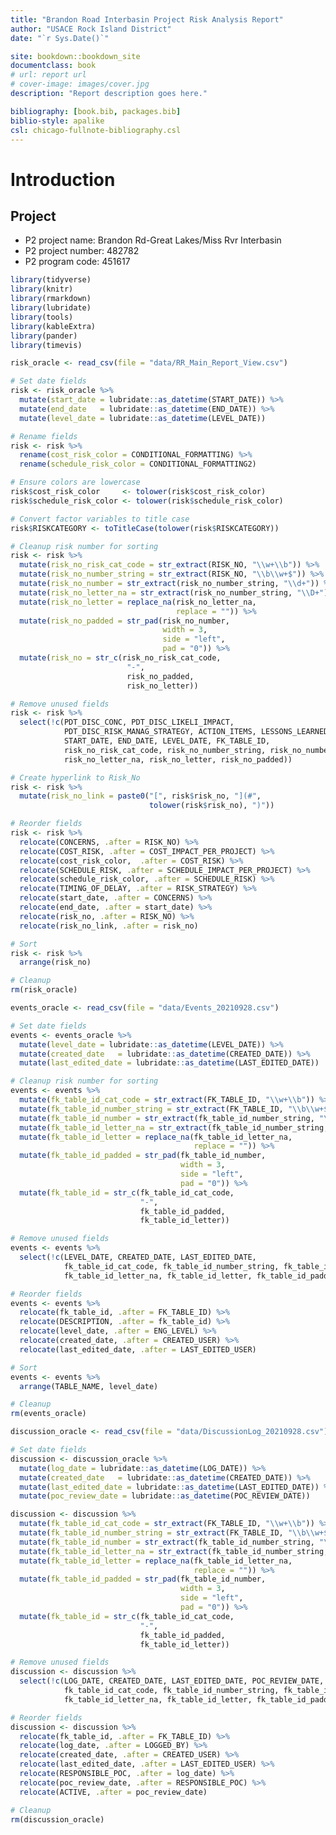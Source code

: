 ```yaml
--- 
title: "Brandon Road Interbasin Project Risk Analysis Report"
author: "USACE Rock Island District"
date: "`r Sys.Date()`"

site: bookdown::bookdown_site
documentclass: book
# url: report url 
# cover-image: images/cover.jpg
description: "Report description goes here."

bibliography: [book.bib, packages.bib]
biblio-style: apalike
csl: chicago-fullnote-bibliography.csl
---
```


# Introduction {-}

## Project 
* P2 project name: Brandon Rd-Great Lakes/Miss Rvr Interbasin
* P2 project number: 482782
* P2 program code: 451617


<!-- Libraries -->
```r
library(tidyverse)
library(knitr)
library(rmarkdown)
library(lubridate)
library(tools)
library(kableExtra)
library(pander)
library(timevis)
```

<!-- Wrangle Data -->
```r
risk_oracle <- read_csv(file = "data/RR_Main_Report_View.csv")

# Set date fields
risk <- risk_oracle %>%
  mutate(start_date = lubridate::as_datetime(START_DATE)) %>%
  mutate(end_date   = lubridate::as_datetime(END_DATE)) %>%
  mutate(level_date = lubridate::as_datetime(LEVEL_DATE))

# Rename fields
risk <- risk %>%
  rename(cost_risk_color = CONDITIONAL_FORMATTING) %>%
  rename(schedule_risk_color = CONDITIONAL_FORMATTING2)

# Ensure colors are lowercase
risk$cost_risk_color     <- tolower(risk$cost_risk_color)
risk$schedule_risk_color <- tolower(risk$schedule_risk_color)

# Convert factor variables to title case
risk$RISKCATEGORY <- toTitleCase(tolower(risk$RISKCATEGORY))

# Cleanup risk number for sorting
risk <- risk %>%
  mutate(risk_no_risk_cat_code = str_extract(RISK_NO, "\\w+\\b")) %>%
  mutate(risk_no_number_string = str_extract(RISK_NO, "\\b\\w+$")) %>%
  mutate(risk_no_number = str_extract(risk_no_number_string, "\\d+")) %>%
  mutate(risk_no_letter_na = str_extract(risk_no_number_string, "\\D+")) %>%
  mutate(risk_no_letter = replace_na(risk_no_letter_na,
                                     replace = "")) %>%
  mutate(risk_no_padded = str_pad(risk_no_number, 
                                  width = 3, 
                                  side = "left",
                                  pad = "0")) %>%
  mutate(risk_no = str_c(risk_no_risk_cat_code, 
                          "-",
                          risk_no_padded,
                          risk_no_letter))

# Remove unused fields
risk <- risk %>%
  select(!c(PDT_DISC_CONC, PDT_DISC_LIKELI_IMPACT, 
            PDT_DISC_RISK_MANAG_STRATEGY, ACTION_ITEMS, LESSONS_LEARNED, 
            START_DATE, END_DATE, LEVEL_DATE, FK_TABLE_ID,
            risk_no_risk_cat_code, risk_no_number_string, risk_no_number,
            risk_no_letter_na, risk_no_letter, risk_no_padded))

# Create hyperlink to Risk_No
risk <- risk %>%
  mutate(risk_no_link = paste0("[", risk$risk_no, "](#", 
                               tolower(risk$risk_no), ")"))

# Reorder fields
risk <- risk %>%
  relocate(CONCERNS, .after = RISK_NO) %>%
  relocate(COST_RISK, .after = COST_IMPACT_PER_PROJECT) %>%
  relocate(cost_risk_color,  .after = COST_RISK) %>%
  relocate(SCHEDULE_RISK, .after = SCHEDULE_IMPACT_PER_PROJECT) %>%
  relocate(schedule_risk_color, .after = SCHEDULE_RISK) %>%
  relocate(TIMING_OF_DELAY, .after = RISK_STRATEGY) %>%
  relocate(start_date, .after = CONCERNS) %>%
  relocate(end_date, .after = start_date) %>%
  relocate(risk_no, .after = RISK_NO) %>%
  relocate(risk_no_link, .after = risk_no)

# Sort
risk <- risk %>%
  arrange(risk_no)

# Cleanup
rm(risk_oracle)
```

```r
events_oracle <- read_csv(file = "data/Events_20210928.csv")

# Set date fields
events <- events_oracle %>%
  mutate(level_date = lubridate::as_datetime(LEVEL_DATE)) %>%
  mutate(created_date   = lubridate::as_datetime(CREATED_DATE)) %>%
  mutate(last_edited_date = lubridate::as_datetime(LAST_EDITED_DATE)) 

# Cleanup risk number for sorting
events <- events %>%
  mutate(fk_table_id_cat_code = str_extract(FK_TABLE_ID, "\\w+\\b")) %>%
  mutate(fk_table_id_number_string = str_extract(FK_TABLE_ID, "\\b\\w+$")) %>%
  mutate(fk_table_id_number = str_extract(fk_table_id_number_string, "\\d+")) %>%
  mutate(fk_table_id_letter_na = str_extract(fk_table_id_number_string, "\\D+")) %>%
  mutate(fk_table_id_letter = replace_na(fk_table_id_letter_na,
                                         replace = "")) %>%
  mutate(fk_table_id_padded = str_pad(fk_table_id_number, 
                                      width = 3, 
                                      side = "left",
                                      pad = "0")) %>%
  mutate(fk_table_id = str_c(fk_table_id_cat_code, 
                             "-",
                             fk_table_id_padded,
                             fk_table_id_letter))

# Remove unused fields
events <- events %>%
  select(!c(LEVEL_DATE, CREATED_DATE, LAST_EDITED_DATE, 
            fk_table_id_cat_code, fk_table_id_number_string, fk_table_id_number,
            fk_table_id_letter_na, fk_table_id_letter, fk_table_id_padded))

# Reorder fields
events <- events %>%
  relocate(fk_table_id, .after = FK_TABLE_ID) %>%
  relocate(DESCRIPTION, .after = fk_table_id) %>%
  relocate(level_date, .after = ENG_LEVEL) %>%
  relocate(created_date, .after = CREATED_USER) %>%
  relocate(last_edited_date, .after = LAST_EDITED_USER)

# Sort
events <- events %>%
  arrange(TABLE_NAME, level_date)

# Cleanup
rm(events_oracle)
```

```r
discussion_oracle <- read_csv(file = "data/DiscussionLog_20210928.csv")

# Set date fields
discussion <- discussion_oracle %>%
  mutate(log_date = lubridate::as_datetime(LOG_DATE)) %>%
  mutate(created_date   = lubridate::as_datetime(CREATED_DATE)) %>%
  mutate(last_edited_date = lubridate::as_datetime(LAST_EDITED_DATE)) %>%
  mutate(poc_review_date = lubridate::as_datetime(POC_REVIEW_DATE))

discussion <- discussion %>%
  mutate(fk_table_id_cat_code = str_extract(FK_TABLE_ID, "\\w+\\b")) %>%
  mutate(fk_table_id_number_string = str_extract(FK_TABLE_ID, "\\b\\w+$")) %>%
  mutate(fk_table_id_number = str_extract(fk_table_id_number_string, "\\d+")) %>%
  mutate(fk_table_id_letter_na = str_extract(fk_table_id_number_string, "\\D+")) %>%
  mutate(fk_table_id_letter = replace_na(fk_table_id_letter_na,
                                         replace = "")) %>%
  mutate(fk_table_id_padded = str_pad(fk_table_id_number, 
                                      width = 3, 
                                      side = "left",
                                      pad = "0")) %>%
  mutate(fk_table_id = str_c(fk_table_id_cat_code, 
                             "-",
                             fk_table_id_padded,
                             fk_table_id_letter))

# Remove unused fields
discussion <- discussion %>%
  select(!c(LOG_DATE, CREATED_DATE, LAST_EDITED_DATE, POC_REVIEW_DATE,
            fk_table_id_cat_code, fk_table_id_number_string, fk_table_id_number,
            fk_table_id_letter_na, fk_table_id_letter, fk_table_id_padded))

# Reorder fields
discussion <- discussion %>%
  relocate(fk_table_id, .after = FK_TABLE_ID) %>%
  relocate(log_date, .after = LOGGED_BY) %>%
  relocate(created_date, .after = CREATED_USER) %>%
  relocate(last_edited_date, .after = LAST_EDITED_USER) %>%
  relocate(RESPONSIBLE_POC, .after = log_date) %>%
  relocate(poc_review_date, .after = RESPONSIBLE_POC) %>%
  relocate(ACTIVE, .after = poc_review_date)

# Cleanup
rm(discussion_oracle)
```


